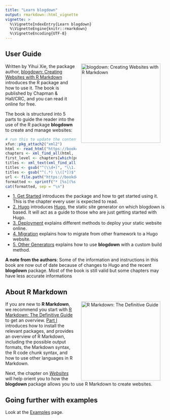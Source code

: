 ```yaml
---
title: "Learn blogdown"
output: rmarkdown::html_vignette
vignette: >
  %\VignetteIndexEntry{Learn blogdown}
  %\VignetteEngine{knitr::rmarkdown}
  %\VignetteEncoding{UTF-8}
---
```


## User Guide

<a href="https://bookdown.org/yihui/blogdown/"><img src="https://bookdown.org/yihui/blogdown/images/cover.png" alt="blogdown: Creating Websites with R Markdown" width="250" style="padding: 0 15px; float: right;"/></a>

Written by Yihui Xie, the package author, [blogdown: Creating Websites with R Markdown](https://bookdown.org/yihui/blogdown/) introduces the R package and how to use it. The book is published by Chapman & Hall/CRC, and you can read it online for free.

The book is structured into 5 parts to guide the reader into the use of the R package **blogdown** to create and manage websites: 

```r
# run this to update the content below
xfun::pkg_attach2("xml2")
html <- read_html("https://bookdown.org/yihui/blogdown/")
chapters <- xml_find_all(html, "//li[@class='chapter']")
first_level <- chapters[which(purrr::map_lgl(xml_attr(chapters, 'data-level'), ~ grepl('^\\d+$', .x)))]
titles <- xml_text(xml_find_all(first_level, "a"))
titles <- gsub("^(\\d+)", "\\1.", titles)
titles <- gsub("^(.*) \\([*])$", "\\1", titles)
url <- file.path("https://bookdown.org/yihui/blogdown", xml_attr(first_level, "data-path"))
formatted <- sprintf("* [%s](%s)", titles, url)
cat(formatted, sep = "\n")
```


* [1. Get Started](https://bookdown.org/yihui/blogdown/get-started.html) introduces the package and how to get started using it. This is the chapter every user is expected to read.
* [2. Hugo](https://bookdown.org/yihui/blogdown/hugo.html) introduces [Hugo](https://gohugo.io), the static site generator on which blogdown is based. It will act as a guide to those who are just getting started with Hugo.
* [3. Deployment](https://bookdown.org/yihui/blogdown/deployment.html) explains different methods to deploy your static website online.
* [4. Migration](https://bookdown.org/yihui/blogdown/migration.html) explains how to migrate from other framework to a Hugo website.
* [5. Other Generators](https://bookdown.org/yihui/blogdown/other-generators.html) explains how to use **blogdown** with a custom build method.


**A note from the authors**: Some of the information and instructions in this book are now out of date because of changes to Hugo and the recent  **blogdown** package. Most of the book is still valid but some chapters may have less accurate informations

## About R Markdown

<a href="https://bookdown.org/yihui/rmarkdown/"><img src="https://bookdown.org/yihui/rmarkdown/images/cover.png" alt="R Markdown: The Definitive Guide" width="250" style="padding: 0 15px; float: right;"/></a>

If you are new to **R Markdown**, we recommend you start with [R Markdown: The Definitive Guide](https://bookdown.org/yihui/rmarkdown/) to get an overview. [Part I](https://bookdown.org/yihui/rmarkdown/installation.html) introduces how to install the relevant packages, and provides an overview of R Markdown, including the possible output formats, the Markdown syntax, the R code chunk syntax, and how to use other languages in R Markdown.

Next, the chapter on [_Websites_](https://bookdown.org/yihui/rmarkdown/websites.html) will help orient you to how the **blogdown** package allows you to use R Markdown to create websites. 

## Going further with examples

Look at the [Examples](articles/examples.html) page.
